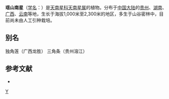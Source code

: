{{Speciesbox 
| taxon = Arisaema sinii
| authority = Krause
}}

'''瑶山南星'''（[[学名|学名]]：{{lang|la|''Arisaema sinii''}}）是[[天南星科|天南星科]][[天南星属|天南星属]]的植物。分布于[[中国大陆|中国大陆]]的[[贵州|贵州]]、[[湖南|湖南]]、[[广西|广西]]、[[云南|云南]]等地，生长于海拔1,000米至2,300米的地区，多生于山谷密林中，目前尚未由人工引种栽培。

== 别名 ==
独角莲（广西龙胜） 三角条（贵州溶江）

== 参考文献 ==
<div class="references-small">
* {{cite web| url =http://www.bioinfo.cn/db05/KmzwSpecies.php?action=view&id=24437| title =瑶山南星| work =《中国高等植物数据库全库》| publisher =中国科学院微生物研究所| author =昆明植物研究所| accessdate =2009-02-25| deadurl =yes| archiveurl =https://web.archive.org/web/20160305052356/http://www.bioinfo.cn/db05/KmzwSpecies.php?action=view&id=24437| archivedate =2016-03-05}}
</div>
{{Taxonbar|from=Q4034367}}

{{DEFAULTSORT:Arisaema sinii}}
[[Category:天南星属|Y]]


{{Araceae-stub}}